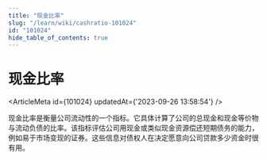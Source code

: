 ```yaml
---
title: "现金比率"
slug: "/learn/wiki/cashratio-101024"
id: "101024"
hide_table_of_contents: true
---
```



# 现金比率

<ArticleMeta id={101024} updatedAt={'2023-09-26 13:58:54'} />
<div className='border-solid border-b border-t-0 my-4 border-[var(--ifm-color-gray-300)]' />

现金比率是衡量公司流动性的一个指标。它具体计算了公司的总现金和现金等价物与流动负债的比率。该指标评估公司用现金或类似现金资源偿还短期债务的能力，例如易于市场变现的证券。这些信息对债权人在决定愿意向公司贷款多少资金时很有用。
